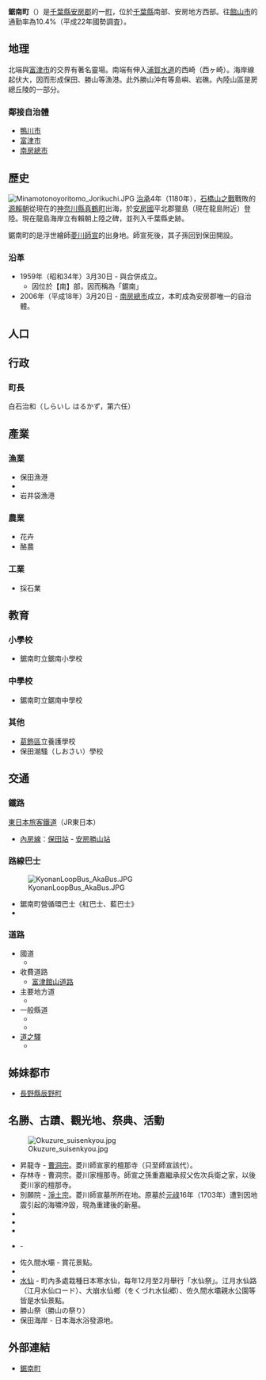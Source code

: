 {{Refimprove|time=2019-08-02T14:46:11+00:00}} 

{{日本町村|
自治體名=鋸南|
町村=町|
圖像=[[File:Nihonji_daibutsu.jpg|240px]]|
圖像說明=[[日本寺|日本寺]][[大佛|大佛]]|
町村章=|
日文原名=鋸南町|
平假名=きょなんまち|
羅馬字拼音=Kyonan-machi|
都道府縣=千葉縣|
支廳=|
郡=安房郡|
編號=12463-0|
面積=45.16|
邊界未定=|
人口=8,120|
人口密度=180|
統計時間= 2015年5月1日|
自治體=[[鴨川市|鴨川市]]、[[富津市|富津市]]、[[南房總市|南房總市]]|
樹=|
花= |
鳥=|
其他象徵物=|
其他象徵=|
郵遞區號=299-2115|
所在地=安房郡鋸南町下佐久間3458|
電話號碼=470-55-2111|
外部連結=http://www.town.kyonan.chiba.jp/|
經度=|
緯度=|
地圖=[[File:Kyonan_in_Chiba_Prefecture_Ja.svg|250px]]|
註記=
}}
'''鋸南町'''（{{jpn|j=鋸南町|hg=きょなんまち|rm=Kyonan machi|f=y}}）是[[千葉縣|千葉縣]][[安房郡|安房郡]]的一[[町|町]]，位於[[千葉縣|千葉縣]]南部、安房地方西部。往[[館山市|館山市]]的通勤率為10.4%（平成22年國勢調査）。

== 地理 ==
北端與[[富津市|富津市]]的交界有著名靈場{{link-ja|鋸山 (千葉縣)|鋸山 (千葉県)|鋸山}}。南端有伸入[[浦賀水道|浦賀水道]]的西崎（西ヶ崎）。海岸線起伏大，因而形成保田、勝山等漁港。此外勝山沖有{{link-ja|浮島 (千葉縣)|浮島 (千葉県)|浮島}}等島嶼、岩礁。內陸山區是房總丘陵的一部分。

=== 鄰接自治體 ===
*[[鴨川市|鴨川市]]
*[[富津市|富津市]]
*[[南房總市|南房總市]]

== 歷史 ==
[[File:Minamotonoyoritomo_Jorikuchi.JPG|thumb]]
[[治承|治承]]4年（1180年），[[石橋山之戰|石橋山之戰]]戰敗的[[源賴朝|源賴朝]]從現在的[[神奈川縣|神奈川縣]][[真鶴町|真鶴町]]出海，於[[安房國|安房國]]平北郡獵島（現在龍島附近）登陸。現在龍島海岸立有賴朝上陸之碑，並列入千葉縣史跡。

鋸南町的{{link-ja|保田町|保田町|保田}}是浮世繪師[[菱川師宣|菱川師宣]]的出身地。師宣死後，其子孫回到保田開設{{link-ja|紺屋|紺屋}}。

=== 沿革 ===
* 1959年（昭和34年）3月30日 - {{link-ja|勝山町 (千葉縣)|勝山町 (千葉県)|勝山町}}與{{link-ja|保田町|保田町}}合併成立。
** 因位於{{link-ja|鋸山 (千葉縣)|鋸山 (千葉県)|【鋸】山}}【南】部，因而稱為「鋸南」
* 2006年（平成18年）3月20日 - [[南房總市|南房總市]]成立，本町成為安房郡唯一的自治體。

== 人口 ==
{{日本人口統計|code=12463|name=鋸南町|location=Kyonan, Chiba}}

==行政==
===町長===
白石治和（しらいし はるかず，第六任）

== 產業 ==
=== 漁業 ===
*保田漁港
*{{link-ja|勝山漁港|勝山漁港}}
*岩井袋漁港

=== 農業 ===
*花卉
*酪農

=== 工業 ===
*採石業

== 教育 ==
=== 小學校 ===
* 鋸南町立鋸南小學校

=== 中學校 ===
* 鋸南町立鋸南中學校

=== 其他 ===
*[[葛飾區|葛飾區]]立養護學校　
*保田潮騷（しおさい）學校

== 交通 ==
=== 鐵路 ===
; [[東日本旅客鐵道|東日本旅客鐵道]]（JR東日本）
* [[內房線|內房線]]：[[保田站_(千葉縣)|保田站]] - [[安房勝山站|安房勝山站]]

=== 路線巴士 ===
[[File:KyonanLoopBus_AkaBus.JPG|thumb]]
* 鋸南町營循環巴士《紅巴士、藍巴士》
* {{link-ja|鴨川日東巴士|鴨川日東バス}}

=== 道路 ===
* 國道
** {{link-ja|國道127號|国道127号}}
* 收費道路
** [[富津館山道路|富津館山道路]]
* 主要地方道
** {{link-ja|千葉縣道34號鴨川保田線|千葉県道34号鴨川保田線}}
* 一般縣道
** {{link-ja|千葉縣道184號外野勝山線|千葉県道184号外野勝山線}}
** {{link-ja|千葉縣道238號保田停車場線|千葉県道238号保田停車場線}}
* [[道之驛|道之驛]]
** {{link-ja|道之驛鋸南|道の駅きょなん}}

== 姊妹都市 ==
*[[長野縣|長野縣]][[辰野町|辰野町]]

== 名勝、古蹟、觀光地、祭典、活動 ==
[[File:Okuzure_suisenkyou.jpg|thumbnail]]
* 昇龍寺 - [[曹洞宗|曹洞宗]]。菱川師宣家的檀那寺（只至師宣該代）。
* 存林寺 - 曹洞宗。菱川家檀那寺。師宣之孫重嘉繼承叔父佐次兵衛之家，以後菱川家的檀那寺。
* 別願院 - [[淨土宗|淨土宗]]。菱川師宣墓所所在地。原墓於[[元祿|元祿]]16年（1703年）遭到因地震引起的海嘯沖毀，現為重建後的新墓。
* {{link-ja|菱川師宣紀念館|菱川師宣記念館}}
* {{link-ja|鋸山 (千葉縣)|鋸山 (千葉県)|鋸山}}
* {{link-ja|明鐘岬|明鐘岬}}
* {{link-ja|日本寺 (鋸南町)|日本寺 (鋸南町)|日本寺}} - {{link-ja|日本寺大佛|日本寺大仏}}
* 佐久間水壩 - 賞花景點。
* {{link-ja|道之驛鋸南|道の駅きょなん}}
* [[水仙|水仙]] - 町內多處栽種日本寒水仙，每年12月至2月舉行「水仙祭」。江月水仙路（江月水仙ロード）、大崩水仙鄉（をくづれ水仙郷）、佐久間水壩親水公園等皆是水仙景點。
* 勝山祭（勝山の祭り）
* 保田海岸 - 日本海水浴發源地。

== 外部連結 ==
{{commonscat|Kyonan, Chiba}}
* [http://www.town.kyonan.chiba.jp/ 鋸南町]

{{千葉縣}}{{Authority control}}